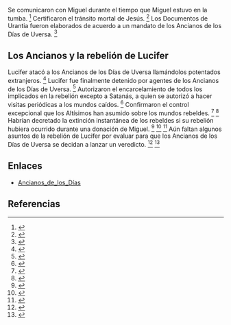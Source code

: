 Se comunicaron con Miguel durante el tiempo que Miguel estuvo en la tumba. <ref>{{lib|LU|188|3|12}}</ref> Certificaron el tránsito mortal de Jesús. <ref>{{lib|LU|189|1|10}}</ref> Los Documentos de Urantia fueron elaborados de acuerdo a un mandato de los Ancianos de los Días de Uversa. <ref>{{lib|LU|31|10|22}}</ref> 

== {{anchor|los_Ancianos_y_la_rebelión_de_Lucifer}} Los Ancianos y la rebelión de Lucifer ==

Lucifer atacó a los Ancianos de los Días de Uversa llamándolos potentados extranjeros. <ref>{{lib|LU|53|3|4-5}}</ref> Lucifer fue finalmente detenido por agentes de los Ancianos de los Días de Uversa. <ref>{{lib|LU|53|9|2}}</ref> Autorizaron el encarcelamiento de todos los implicados en la rebelión excepto a Satanás, a quien se autorizó a hacer visitas periódicas a los mundos caídos. <ref>{{lib|LU|53|9|3}}</ref> Confirmaron el control excepcional que los Altísimos han asumido sobre los mundos rebeldes. <ref>{{lib|LU|43|3|7}}</ref> <ref>{{lib|LU|53|7|14}}</ref> Habrían decretado la extinción instantánea de los rebeldes si su rebelión hubiera ocurrido durante una donación de Miguel. <ref>{{lib|LU|54|4|5}}</ref> <ref>{{lib|LU|120|0|8}}</ref> <ref>{{lib|LU|120|1|5-6}}</ref> Aún faltan algunos asuntos de la rebelión de Lucifer por evaluar para que los Ancianos de los Días de Uversa se decidan a lanzar un veredicto. <ref>{{lib|LU|46|8|1}}</ref> <ref>{{lib|LU|67|4|7}}</ref> 

== Enlaces ==

* [[Ancianos_de_los_Días]]


== Referencias ==
<references />
